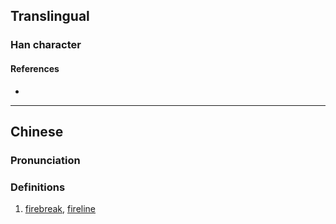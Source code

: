 {{character info}}
==Translingual==

===Han character===
{{Han char|rn=86|rad=火|as=06|sn=10|four=|canj=FHBY|ids=⿰火舟}}

====References====
* {{Han ref|kx=0670.050|dkj=18999|dj=1079.030|hdz=32200.100|uh=70D0|ud=28880}}

----

==Chinese==
{{zh-forms}}

===Pronunciation===
{{zh-pron
|m=zhōu
|m-s=
|c=zau1
|c-t=
|g=
|h=pfs=
|j=
|mb=
|md=
|mn=
|mn-t=
|w=
|x=
|mc=
|oc=
|cat=n
}}

===Definitions===
{{zh-hanzi}}

# [[firebreak]], [[fireline]] {{rfv-sense|zh}}
